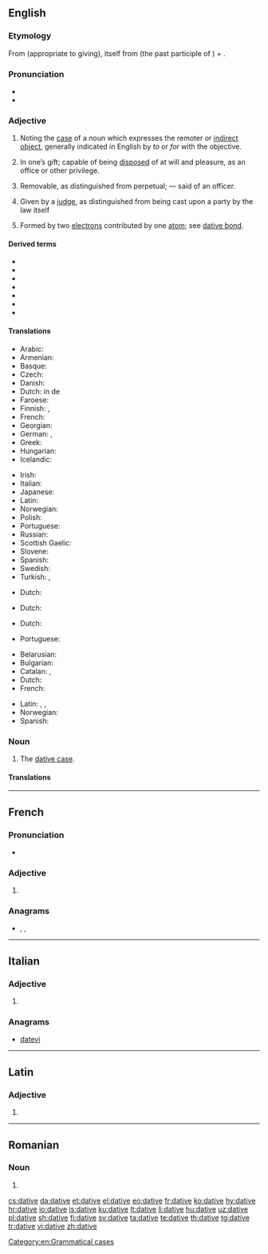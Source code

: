 {{also|Dative}}
==English==

===Etymology===
{{PIE root|en|deh₃}}
From {{etyl|la|en}} {{m|la|dativus}} (appropriate to giving), itself from {{m|la|datus}} (the past participle of {{m|la|dō||I give}}) + {{m|la|-ivus||-ive}}.

===Pronunciation===
* {{IPA|/ˈdeɪtɪv/|lang=en}}
* {{rhymes|eɪtɪv|lang=en}}

===Adjective===
{{en-adj|-}}

# {{lb|en|grammar}} Noting the [[case]] of a noun which expresses the remoter or [[indirect object]], generally indicated in English by ''to'' or ''for'' with the objective.
# {{lb|en|obsolete|legal}} In one’s gift; capable of being [[disposed]] of at will and pleasure, as an office or other privilege.
# {{lb|en|obsolete|legal}} Removable, as distinguished from perpetual; — said of an officer.
# {{lb|en|obsolete|legal}} Given by a [[judge]], as distinguished from being cast upon a party by the law itself
# {{lb|en|science}} Formed by two [[electron]]s contributed by one [[atom]]; see [[dative bond]].

====Derived terms====
* {{l|en|dative bond}}
* {{l|en|dative case}}
* {{l|en|dative executor}}
* {{l|en|dative of purpose}}
* {{l|en|dative sickness}}
* {{l|en|dative shift}}
* {{l|en|datively}}

====Translations====
{{trans-top|grammar: noting the case of noun which expresses indirect object}}
* Arabic: {{t|ar|مفعول لأجله|m}}
* Armenian: {{t+|hy|տրական}}
* Basque: {{t|eu|datibo}}
* Czech: {{t|cs|dativní}}
* Danish: {{t+|da|dativ}}
* Dutch: in de {{t+|nl|datief|m}}
* Faroese: {{t|fo|hvørjumfals-}}
* Finnish: {{t|fi|datiivinen}}, {{t+|fi|datiivi|alt=datiivi-}}
* French: {{t+|fr|datif|m}}
* Georgian: {{t+|ka|მიცემითი}}
* German: {{t+|de|Dativ|alt=Dativ-}}, {{t|de|dativisch}}
* Greek: {{t+|el|δοτική|f}}
* Hungarian: {{t+|hu|részeshatározó}}
* Icelandic: {{t+|is|þágufall|alt=þágufalls-}}
{{trans-mid}}
* Irish: {{t+|ga|tabharthach}}
* Italian: {{t+|it|dativo}}
* Japanese: {{t+|ja|与格|tr=yokaku|sc=Jpan}}
* Latin: {{t|la|dativus|m}}
* Norwegian: {{t+|no|dativ|m}}
* Polish: {{t|pl|celownikowy}}
* Portuguese: {{t+|pt|dativo|m}}
* Russian: {{t+|ru|да́тельный}}
* Scottish Gaelic: {{t|gd|tabhartach}}
* Slovene: {{t|sl|dajalniški}}
* Spanish: {{t+|es|dativo|m}}
* Swedish: {{t+|sv|dativ}}
* Turkish: {{t+|tr|-e hâli}}, {{t+|tr|datif}}
{{trans-bottom}}

{{trans-top|capable of being disposed of at will}}
* Dutch: {{t+|nl|begeven}}
{{trans-mid}}
{{trans-bottom}}

{{trans-top|removable}}
* Dutch: {{t+|nl|afzetbaar}}
{{trans-mid}}
{{trans-bottom}}

{{trans-top|given by a judge}}
* Dutch: {{t+|nl|datief}}
{{trans-mid}}
* Portuguese: {{t+|pt|dativo|m}}
{{trans-bottom}}

{{checktrans-top}}
* Belarusian: {{t-check|be|давальны|tr=davál’ny}}
* Bulgarian: {{t-check|bg|дателен|tr=dátelen}}
* Catalan: {{t-check|ca|datiu|m}}, {{t-check|ca|dativa|f}}
* Dutch: {{t+check|nl|gever|m}}
* French: {{t+check|fr|datif|m}}
{{trans-mid}}
* Latin: {{t-check|la|dativus|m}}, {{t-check|la|dativa|f}}, {{t-check|la|dativum|n}}
* Norwegian: {{t-check|no|dativ}}
* Spanish: {{t+check|es|dativo|m}}
{{trans-bottom}}

===Noun===
{{en-noun}}

# {{lb|en|grammar}} The [[dative case]].

====Translations====
{{trans-top|dative case}}
{{trans-see|dative case}}
{{trans-bottom}}

[[Category:en:Grammatical cases]]

----

==French==

===Pronunciation===
* {{audio|Dative-FR.ogg|Audio|lang=fr}}

===Adjective===
{{fr-adj-form}}

# {{feminine singular of|datif|lang=fr}}

===Anagrams===
* {{l|fr|devait}}, {{l|fr|déviât}}, {{l|fr|évidât}}

----

==Italian==

===Adjective===
{{head|it|adjective form}}

# {{feminine plural of|dativo|lang=it}}

===Anagrams===
* [[datevi|datevi]]

----

==Latin==

===Adjective===
{{la-adj-form|datīve}}

# {{inflection of|datīvus||voc|m|s|lang=la}}

----

==Romanian==

===Noun===
{{head|ro|noun form|g=n-p}}

# {{plural of|dativ|lang=ro}}

[[cs:dative]]
[[da:dative]]
[[et:dative]]
[[el:dative]]
[[eo:dative]]
[[fr:dative]]
[[ko:dative]]
[[hy:dative]]
[[hr:dative]]
[[io:dative]]
[[is:dative]]
[[ku:dative]]
[[lt:dative]]
[[li:dative]]
[[hu:dative]]
[[uz:dative]]
[[pl:dative]]
[[sh:dative]]
[[fi:dative]]
[[sv:dative]]
[[ta:dative]]
[[te:dative]]
[[th:dative]]
[[tg:dative]]
[[tr:dative]]
[[vi:dative]]
[[zh:dative]]